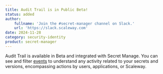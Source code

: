 ```yaml
---
title: Audit Trail is in Public Beta!
status: added
author:
    fullname: 'Join the #secret-manager channel on Slack.'
    url: 'https://slack.scaleway.com'
date: 2024-11-28
category: security-identity
product: secret-manager
---
```


Audit Trail is available in Beta and integrated with Secret Manage. You can see and filter [events](/identity-and-access-management/audit-trail/concepts/#event) to understand any activity related to your secrets and versions, encompassing actions by users, applications, or Scaleway. 

